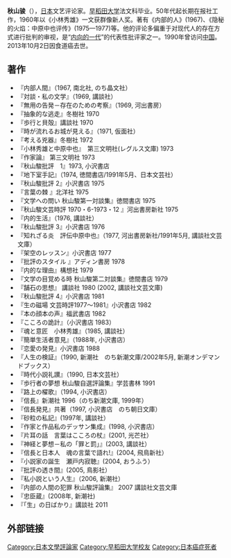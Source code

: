 
{{japanese|秋山 駿|あきやま しゅん|Akiyama Shun}}
'''秋山骏'''（{{bd|1930年|4月23日|2013年|10月2日|Akiyama, Shun}}），[[日本|日本]]文艺评论家。[[早稻田大学|早稻田大学]]法文科毕业。50年代起长期在报社工作，1960年以《小林秀雄》一文获群像新人奖。著有《内部的人》(1967)、《隐秘的火焰：中原中也评传》(1975—1977)等。他的评论多偏重于对现代人的存在方式进行批判的审视，是“[[内向的一代|内向的一代]]”的代表性批评家之一。1990年曾访问[[中华人民共和国|中国]]。2013年10月2日因食道癌去世。

== 著作 ==
*『内部人間』（1967, 南北社, のち晶文社）
*『対談・私の文学』（1969, 講談社）
*『無用の告発－存在のための考察』（1969, 河出書房）
*『抽象的な逃走』冬樹社 1970
*『歩行と貝殻』講談社 1970
*『時が流れるお城が見える』（1971, 仮面社）
*『考える兇器』冬樹社 1972
*『小林秀雄と中原中也』　第三文明社(レグルス文庫) 1973
*『作家論』 第三文明社 1973
*『秋山駿批評　1』1973, 小沢書店
*『地下室手記』（1974, 徳間書店/1991年5月、日本文芸社）
*『秋山駿批評 2』小沢書店 1975
*『言葉の棘 』北洋社 1975
*『文学への問い 秋山駿第一対談集』徳間書店 1975
*『秋山駿文芸時評 1970・6-1973・12 』河出書房新社 1975
*『内的生活』（1976, 講談社）
*『秋山駿批評 3』小沢書店 1976
*『知れざる炎　評伝中原中也』（1977, 河出書房新社/1991年5月, 講談社文芸文庫）
*『架空のレッスン』小沢書店 1977
*『批評のスタイル 』アディン書房 1978
*『内的な理由』構想社 1979
*『文学の目覚める時 秋山駿第二対談集』徳間書店 1979
*『舗石の思想』 講談社 1980 (2002, 講談社文芸文庫)
*『秋山駿批評 4』小沢書店 1981
*『生の磁場 文芸時評1977～1981』小沢書店 1982
*『本の顔本の声』福武書店 1982
*『こころの詭計』（小沢書店 1983）
*『魂と意匠　小林秀雄』（1985, 講談社）
*『簡単生活者意見』（1988年, 小沢書店）
*『恋愛の発見』小沢書店 1988
*『人生の検証』（1990, 新潮社　のち新潮文庫/2002年5月, 新潮オンデマンドブックス）
*『時代小説礼讃』（1990, 日本文芸社）
*『歩行者の夢想 秋山駿自選評論集』学芸書林 1991
*『路上の櫂歌』（1994, 小沢書店）
*『信長』新潮社 1996（のち新潮文庫, 1999年）
*『信長発見』共著（1997, 小沢書店　のち朝日文庫）
*『砂粒の私記』(1997年, 講談社）
*『作家と作品私のデッサン集成』(1998, 小沢書店）
*『片耳の話　言葉はこころの杖』(2001, 光芒社）
*『神経と夢想－私の「罪と罰」』(2003, 講談社）
*『信長と日本人　魂の言葉で語れ!』(2004, 飛鳥新社）
*『小説家の誕生　瀬戸内寂聴』(2004, おうふう）
*『批評の透き間』(2005, 鳥影社）
*『私小説という人生』（2006, 新潮社）
*『内部の人間の犯罪 秋山駿評論集』 2007 講談社文芸文庫
*『忠臣蔵』(2008年, 新潮社)
*『「生」の日ばかり』講談社 2011

== 外部链接 ==
{{DEFAULTSORT:Akiyama, Shun}}
[[Category:日本文學評論家|Category:日本文學評論家]]
[[Category:早稻田大学校友|Category:早稻田大学校友]]
[[Category:日本癌症死者|Category:日本癌症死者]]